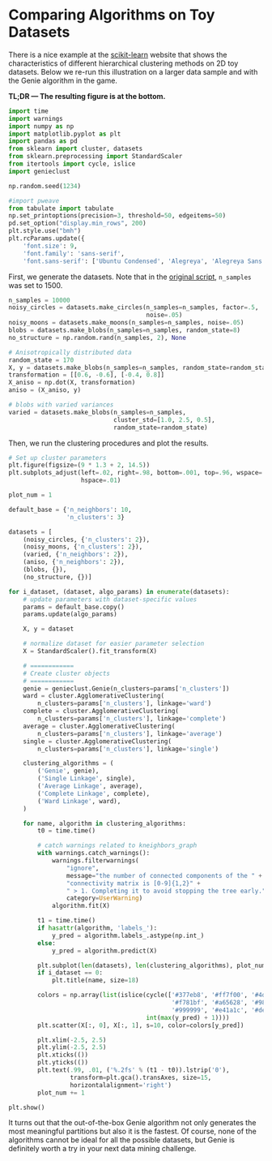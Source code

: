 # Comparing Algorithms on Toy Datasets

There is a nice example at the
[scikit-learn](https://scikit-learn.org/stable/auto_examples/cluster/plot_linkage_comparison.html)
website that shows the characteristics of different hierarchical
clustering methods on 2D toy datasets. Below we re-run this illustration
on a larger data sample and with the Genie algorithm in the game.

**TL;DR — The resulting figure is at the bottom.**




```python
import time
import warnings
import numpy as np
import matplotlib.pyplot as plt
import pandas as pd
from sklearn import cluster, datasets
from sklearn.preprocessing import StandardScaler
from itertools import cycle, islice
import genieclust

np.random.seed(1234)
```


```python
#import pweave
from tabulate import tabulate
np.set_printoptions(precision=3, threshold=50, edgeitems=50)
pd.set_option("display.min_rows", 200)
plt.style.use("bmh")
plt.rcParams.update({
    'font.size': 9,
    'font.family': 'sans-serif',
    'font.sans-serif': ['Ubuntu Condensed', 'Alegreya', 'Alegreya Sans']})
```


First, we generate the datasets. Note that in the
[original script](https://scikit-learn.org/stable/auto_examples/cluster/plot_linkage_comparison.html),
`n_samples` was set to 1500.

```python
n_samples = 10000
noisy_circles = datasets.make_circles(n_samples=n_samples, factor=.5,
                                      noise=.05)
noisy_moons = datasets.make_moons(n_samples=n_samples, noise=.05)
blobs = datasets.make_blobs(n_samples=n_samples, random_state=8)
no_structure = np.random.rand(n_samples, 2), None

# Anisotropically distributed data
random_state = 170
X, y = datasets.make_blobs(n_samples=n_samples, random_state=random_state)
transformation = [[0.6, -0.6], [-0.4, 0.8]]
X_aniso = np.dot(X, transformation)
aniso = (X_aniso, y)

# blobs with varied variances
varied = datasets.make_blobs(n_samples=n_samples,
                             cluster_std=[1.0, 2.5, 0.5],
                             random_state=random_state)
```

Then, we run the clustering procedures and plot the results.

```python
# Set up cluster parameters
plt.figure(figsize=(9 * 1.3 + 2, 14.5))
plt.subplots_adjust(left=.02, right=.98, bottom=.001, top=.96, wspace=.05,
                    hspace=.01)

plot_num = 1

default_base = {'n_neighbors': 10,
                'n_clusters': 3}

datasets = [
    (noisy_circles, {'n_clusters': 2}),
    (noisy_moons, {'n_clusters': 2}),
    (varied, {'n_neighbors': 2}),
    (aniso, {'n_neighbors': 2}),
    (blobs, {}),
    (no_structure, {})]

for i_dataset, (dataset, algo_params) in enumerate(datasets):
    # update parameters with dataset-specific values
    params = default_base.copy()
    params.update(algo_params)

    X, y = dataset

    # normalize dataset for easier parameter selection
    X = StandardScaler().fit_transform(X)

    # ============
    # Create cluster objects
    # ============
    genie = genieclust.Genie(n_clusters=params['n_clusters'])
    ward = cluster.AgglomerativeClustering(
        n_clusters=params['n_clusters'], linkage='ward')
    complete = cluster.AgglomerativeClustering(
        n_clusters=params['n_clusters'], linkage='complete')
    average = cluster.AgglomerativeClustering(
        n_clusters=params['n_clusters'], linkage='average')
    single = cluster.AgglomerativeClustering(
        n_clusters=params['n_clusters'], linkage='single')

    clustering_algorithms = (
        ('Genie', genie),
        ('Single Linkage', single),
        ('Average Linkage', average),
        ('Complete Linkage', complete),
        ('Ward Linkage', ward),
    )

    for name, algorithm in clustering_algorithms:
        t0 = time.time()

        # catch warnings related to kneighbors_graph
        with warnings.catch_warnings():
            warnings.filterwarnings(
                "ignore",
                message="the number of connected components of the " +
                "connectivity matrix is [0-9]{1,2}" +
                " > 1. Completing it to avoid stopping the tree early.",
                category=UserWarning)
            algorithm.fit(X)

        t1 = time.time()
        if hasattr(algorithm, 'labels_'):
            y_pred = algorithm.labels_.astype(np.int_)
        else:
            y_pred = algorithm.predict(X)

        plt.subplot(len(datasets), len(clustering_algorithms), plot_num)
        if i_dataset == 0:
            plt.title(name, size=18)

        colors = np.array(list(islice(cycle(['#377eb8', '#ff7f00', '#4daf4a',
                                             '#f781bf', '#a65628', '#984ea3',
                                             '#999999', '#e41a1c', '#dede00']),
                                      int(max(y_pred) + 1))))
        plt.scatter(X[:, 0], X[:, 1], s=10, color=colors[y_pred])

        plt.xlim(-2.5, 2.5)
        plt.ylim(-2.5, 2.5)
        plt.xticks(())
        plt.yticks(())
        plt.text(.99, .01, ('%.2fs' % (t1 - t0)).lstrip('0'),
                 transform=plt.gca().transAxes, size=15,
                 horizontalalignment='right')
        plot_num += 1

plt.show()
```

It turns out that the out-of-the-box Genie algorithm not only generates the most
meaningful partitions but also it is the fastest.
Of course, none of the algorithms cannot be ideal for all the possible datasets,
but Genie is definitely worth a try in your next data mining challenge.
